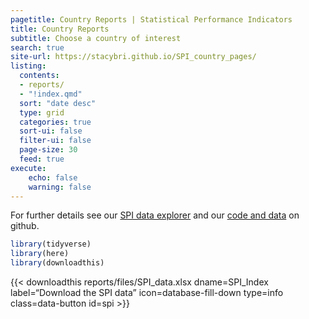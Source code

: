 ```yaml
---
pagetitle: Country Reports | Statistical Performance Indicators
title: Country Reports
subtitle: Choose a country of interest
search: true  
site-url: https://stacybri.github.io/SPI_country_pages/
listing:
  contents: 
  - reports/
  - "!index.qmd"
  sort: "date desc"
  type: grid
  categories: true
  sort-ui: false
  filter-ui: false
  page-size: 30
  feed: true
execute:
    echo: false
    warning: false
---
```


For further details see our [SPI data explorer](https://datanalytics.worldbank.org/SPI/) and our [code and data](https://github.com/worldbank/SPI) on github. 

```r
library(tidyverse)
library(here)
library(downloadthis)
```

{{< downloadthis reports/files/SPI_data.xlsx dname=SPI_Index label="Download the SPI data" icon=database-fill-down type=info class=data-button id=spi >}}
